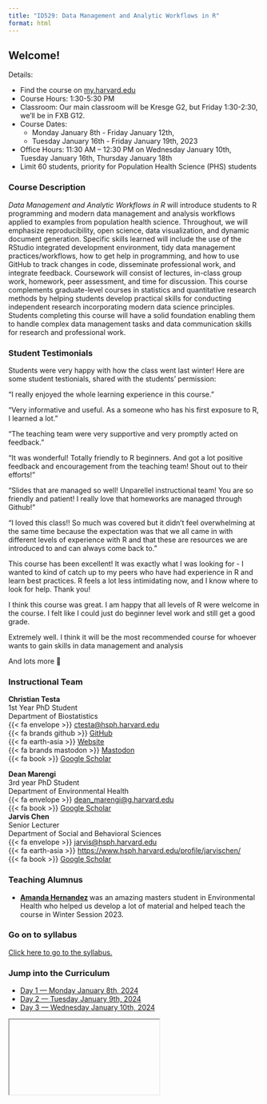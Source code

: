 ```yaml
---
title: "ID529: Data Management and Analytic Workflows in R"
format: html
---
```


## Welcome!

Details:

 * Find the course on [my.harvard.edu](https://courses.my.harvard.edu/psp/courses/EMPLOYEE/EMPL/h/?tab=HU_CLASS_SEARCH&SearchReqJSON=%7B%22PageNumber%22%3A1%2C%22PageSize%22%3A%22%22%2C%22SortOrder%22%3A%5B%22SCORE%22%5D%2C%22Facets%22%3A%5B%5D%2C%22Category%22%3A%22HU_SCL_SCHEDULED_BRACKETED_COURSES%22%2C%22SearchPropertiesInResults%22%3Atrue%2C%22FacetsInResults%22%3Atrue%2C%22SaveRecent%22%3Afalse%2C%22TopN%22%3A%22%22%2C%22ExcludeBracketed%22%3Atrue%2C%22SearchText%22%3A%22ID529%22%2C%22DeepLink%22%3Afalse%7D) 
 * Course Hours: 1:30-5:30 PM 
 * Classroom: Our main classroom will be Kresge G2, but Friday 1:30-2:30, we'll be in FXB G12. 
 * Course Dates: 
   - Monday January 8th - Friday January 12th, 
   - Tuesday January 16th - Friday January 19th, 2023 
 * Office Hours: 11:30 AM – 12:30 PM on Wednesday January 10th, Tuesday January 16th, Thursday January 18th 
 * Limit 60 students, priority for Population Health Science (PHS) students

### Course Description 

<div class="alert alert-secondary">
*Data Management and Analytic Workflows in R* will introduce students to R
programming and modern data management and analysis workflows applied to
examples from population health science. Throughout, we will emphasize
reproducibility, open science, data visualization, and dynamic document
generation. Specific skills learned will include the use of the RStudio
integrated development environment, tidy data management practices/workflows,
how to get help in programming, and how to use GitHub to track changes in code,
disseminate professional work, and integrate feedback. Coursework will consist
of lectures, in-class group work, homework, peer assessment, and time for
discussion. This course complements graduate-level courses in statistics and
quantitative research methods by helping students develop practical skills for
conducting independent research incorporating modern data science principles.
Students completing this course will have a solid foundation enabling them to
handle complex data management tasks and data communication skills for research
and professional work.
</div>

### Student Testimonials 

Students were very happy with how the class went last winter!  Here are some student testionials, shared with the students' permission: 

::: {.grid}
:::{.g-col-4}
<p class="alert alert-info">
"I really enjoyed the whole learning experience in this course."
</p>
:::

:::{.g-col-4}
<div class="alert alert-info">
"Very informative and useful. As a someone who has his first exposure to R, I learned a lot."
</div>
:::

:::{.g-col-4}
<div class="alert alert-info">
"The teaching team were very supportive and very promptly acted on feedback."
</div>
:::

:::{.g-col-4}
<div class="alert alert-info">
"It was wonderful! Totally friendly to R beginners. And got a lot positive feedback and encouragement from the teaching team! Shout out to their efforts!"
</div>
:::


:::{.g-col-4}
<div class="alert alert-info">
"Slides that are managed so well! Unparellel instructional team! You are so friendly and patient! I really love that homeworks are managed through Github!"
</div>
:::


:::{.g-col-4}
<div class="alert alert-info">
"I loved this class!! So much was covered but it didn't feel overwhelming at the same time because the expectation was that we all came in with different levels of experience with R and that these are resources we are introduced to and can always come back to."
</div>
:::

:::{.g-col-4}
<div class="alert alert-info">
This course has been excellent! It was exactly what I was looking for - I wanted to kind of catch up to my peers who have had experience in R and learn best practices. R feels a lot less intimidating now, and I know where to look for help. Thank you! 
</div>
:::

:::{.g-col-4}
<div class="alert alert-info">
I think this course was great. I am happy that all levels of R were welcome in the course. I felt like I could just do beginner level work and still get a good grade. 
</div>
:::

:::{.g-col-4}
<div class="alert alert-info">
Extremely well. I think it will be the most recommended course for whoever wants to gain skills in data management and analysis
</div>
:::

:::

And lots more 🙂

### Instructional Team 

:::{.grid}
:::{.g-col-6}
<div class="alert alert-success">
  <b>Christian Testa</b><br>
    1st Year PhD Student<br>
    Department of Biostatistics<br>
    {{< fa envelope >}} <ctesta@hsph.harvard.edu><br>
    {{< fa brands github >}} [GitHub](https://github.com/ctesta01) <br>
    {{< fa earth-asia >}} [Website](https://ctesta.com) <br>
    {{< fa brands mastodon >}} [Mastodon](https://fediscience.org/@ctesta) <br>
    {{< fa book >}} [Google Scholar](https://scholar.google.com/citations?hl=en&user=_9VD8mkAAAAJ)
</div>
:::
:::{.g-col-6}
  <div class="alert alert-success">
  <b>Dean Marengi</b><br>
    3rd year PhD Student<br>
    Department of Environmental Health<br>
    {{< fa envelope >}} <dean_marengi@g.harvard.edu> <br>
    {{< fa book >}} [Google Scholar](https://scholar.google.com/citations?user=334cCvsAAAAJ&hl=en)
  </div>
:::
:::{.g-col-12}
  <div class="alert alert-success">
  <b>Jarvis Chen</b><br>
    Senior Lecturer<br>
    Department of Social and Behavioral Sciences<br>
    {{< fa envelope >}} <jarvis@hsph.harvard.edu> <br> 
    {{< fa earth-asia >}} <https://www.hsph.harvard.edu/profile/jarvischen/> <br> 
    {{< fa book >}} [Google Scholar](https://scholar.google.com/citations?user=CEhmeoYAAAAJ&hl=en&oi=ao)
  </div>
:::
:::
    
### Teaching Alumnus

  * <b>[Amanda Hernandez](https://github.com/amandabhernandez) </b> was an
  amazing masters student in Environmental Health
  who helped us develop a lot of material and helped teach the course in
  Winter Session 2023. 


### Go on to syllabus 

<div class='highlight'>
<div class='bs-callout bs-callout-warning'>
<a href="/about.html">Click here to go to the syllabus.</a>
</div>
</div>

### Jump into the Curriculum 

- [Day 1 — Monday January 8th, 2024](/day1.html)
- [Day 2 — Tuesday January 9th, 2024](/day2.html)
- [Day 3 — Wednesday January 10th, 2024](/day3.html)
<!-- - [Day 4 — Thursday January 11th, 2024](/day4.html) --> 
<!-- - [Day 5 — Friday January 12th, 2024](/day5.html) --> 
<!-- - (MLK Jr. Day on Monday January 15th) --> 
<!-- - [Day 6 — Tuesday January 16th, 2024](/day6.html) --> 
<!-- - [Day 7 — Wednesday January 17th, 2024](/day7.html) --> 
<!-- - [Day 8 — Thursday January 18th, 2024](/day8.html) --> 
<!-- - [Day 9 — Friday January 19th, 2024](/day9.html) --> 

<iframe>
